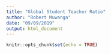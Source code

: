 ```yaml
---
title: "Global Student Teacher Ratio"
author: "Robert Muwanga"
date: "09/09/2019"
output: html_document
---
```


```r
knitr::opts_chunk$set(echo = TRUE)
```

